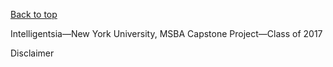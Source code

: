 <footer>
<p class="pull-right"><a href="#">Back to top</a></p>
<p>Intelligentsia&mdash;New York University, MSBA Capstone Project&mdash;Class of 2017</p>
Disclaimer</a></p>
</footer>